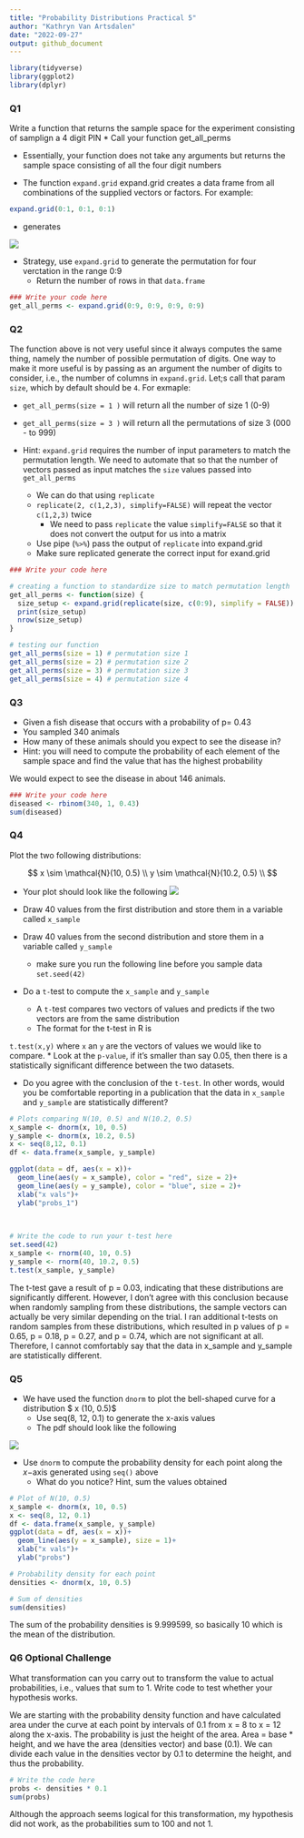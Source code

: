 ```yaml
---
title: "Probability Distributions Practical 5"
author: "Kathryn Van Artsdalen"
date: "2022-09-27"
output: github_document
---
```


```r
library(tidyverse)
library(ggplot2)
library(dplyr)
```

###  Q1
Write a function that returns the sample space for the experiment consisting of samplign a 4 digit PIN
  * Call your function get_all_perms

  * Essentially, your function does not take any arguments but returns the sample space consisting of all the four digit numbers
   
  * The function `expand.grid` expand.grid creates a data frame from all combinations of the supplied vectors or factors. For example:
 
```r
expand.grid(0:1, 0:1, 0:1)
```
 

* generates  

![](https://www.dropbox.com/s/cnlt4fg8rxd01d6/expand.grid.png?dl=1)
 

* Strategy, use `expand.grid` to generate the permutation for four verctation in the range 0:9
  * Return the number of rows in that `data.frame`

  

```r
### Write your code here
get_all_perms <- expand.grid(0:9, 0:9, 0:9, 0:9)
```


###  Q2

The function above is not very useful since it always computes the same thing, namely the number of possible permutation of digits. One way to make it more useful is by passing as an argument the number of digits to consider, i.e., the number of columns in `expand.grid`. Let;s call that param `size`, which by default should be `4`. For exmaple:

*  `get_all_perms(size = 1 )` will return all the number of size 1 (0-9)
*  `get_all_perms(size = 3 )` will return all the permutations of size 3 (000 - to 999)


* Hint: `expand.grid` requires the number of input parameters to match the permutation length. We need to automate that so that the number of vectors passed as input matches the `size` values passed into `get_all_perms`
  * We can do that using `replicate`
  * `replicate(2, c(1,2,3), simplify=FALSE)` will repeat the vector `c(1,2,3)` twice
    * We need to pass `replicate` the value `simplify=FALSE` so that it does not convert the output for us into a matrix
  * Use pipe (`%>%`) pass the output of `replicate` into expand.grid
  * Make sure replicated generate the correct input for exand.grid
  

```r
### Write your code here

# creating a function to standardize size to match permutation length
get_all_perms <- function(size) {
  size_setup <- expand.grid(replicate(size, c(0:9), simplify = FALSE))
  print(size_setup)
  nrow(size_setup)
}

# testing our function
get_all_perms(size = 1) # permutation size 1
get_all_perms(size = 2) # permutation size 2
get_all_perms(size = 3) # permutation size 3
get_all_perms(size = 4) # permutation size 4
```

###  Q3

* Given a fish disease that occurs with a probability of p= 0.43
* You sampled 340 animals
* How many of these animals should you expect to see the disease in?
* Hint: you will need to compute the probability of each element of the sample space and find the value that has the highest probability

We would expect to see the disease in about 146 animals.
```r
### Write your code here
diseased <- rbinom(340, 1, 0.43)
sum(diseased)
```


### Q4
Plot the two following distributions:

$$
x \sim \mathcal{N}(10, 0.5) \\
y \sim \mathcal{N}(10.2, 0.5) \\
$$

* Your plot should look like the following
![](https://www.dropbox.com/s/psrjtl6abjla7z5/sample_gaussian_plot.png?dl=1)


* Draw 40 values from the first distribution and store them in a variable called `x_sample`
* Draw 40 values from the second distribution and store them in a variable called `y_sample`
  * make sure you run the following line before you sample data
  ```set.seed(42)```
 
* Do a `t-`test to compute the `x_sample` and `y_sample`
  * A `t-`test compares two vectors of values and predicts if the two vectors are from the same distribution
  * The format for the t-test in R is
 
 `t.test(x,y)` where `x` an `y` are the vectors of values we would like to compare.
  * Look at the `p-value`, if it's smaller than say 0.05, then there is a statistically significant difference between the two datasets.

* Do you agree with the conclusion of the `t-test`. In other words, would you be comfortable reporting in a publication that the data in `x_sample` and `y_sample` are statistically different?

```r
# Plots comparing N(10, 0.5) and N(10.2, 0.5)
x_sample <- dnorm(x, 10, 0.5)
y_sample <- dnorm(x, 10.2, 0.5)
x <- seq(8,12, 0.1)
df <- data.frame(x_sample, y_sample)

ggplot(data = df, aes(x = x))+
  geom_line(aes(y = x_sample), color = "red", size = 2)+
  geom_line(aes(y = y_sample), color = "blue", size = 2)+
  xlab("x vals")+
  ylab("probs_1")
  
  
```


```r
# Write the code to run your t-test here
set.seed(42)
x_sample <- rnorm(40, 10, 0.5)
y_sample <- rnorm(40, 10.2, 0.5)
t.test(x_sample, y_sample)
```
The t-test gave a result of p = 0.03, indicating that these distributions are significantly different. However, I don't agree with this conclusion because when randomly sampling from these distributions, the sample vectors can actually be very similar depending on the trial. I ran additional t-tests on random samples from these distributions, which resulted in p values of p = 0.65, p = 0.18, p = 0.27, and p = 0.74, which are not significant at all. Therefore, I cannot comfortably say that the data in x_sample and y_sample are statistically different. 

### Q5

* We have used the function `dnorm` to plot the bell-shaped curve for a distribution $ x \sim \mathcal{N}(10, 0.5)$
  * Use seq(8, 12, 0.1) to generate the x-axis values
  * The pdf should look like the following

![](https://www.dropbox.com/s/jl2c2atpkxze7ev/sample_pdf_sum_question.png?dl=1)

* Use `dnorm` to compute the probability density for each point along the $x-$axis generated using `seq()` above
  * What do you notice? Hint, sum the values obtained
  
```r
# Plot of N(10, 0.5)
x_sample <- dnorm(x, 10, 0.5)
x <- seq(8, 12, 0.1)
df <- data.frame(x_sample, y_sample)
ggplot(data = df, aes(x = x))+
  geom_line(aes(y = x_sample), size = 1)+
  xlab("x vals")+
  ylab("probs")
```


```r
# Probability density for each point 
densities <- dnorm(x, 10, 0.5)

# Sum of densities
sum(densities)

```

The sum of the probability densities is 9.999599, so basically 10 which is the mean of the distribution.

### Q6 Optional Challenge

What transformation can you carry out to transform the value to actual probabilities, i.e., values that sum to 1.  Write code to test whether your hypothesis works.

We are starting with the probability density function and have calculated area under the curve at each point by intervals of 0.1 from x = 8 to x = 12 along the x-axis. The probability is just the height of the area. Area = base * height, and we have the area (densities vector) and base (0.1). We can divide each value in the densities vector by 0.1 to determine the height, and thus the probability.

```r
# Write the code here
probs <- densities * 0.1
sum(probs)
```

Although the approach seems logical for this transformation, my hypothesis did not work, as the probabilities sum to 100 and not 1.

